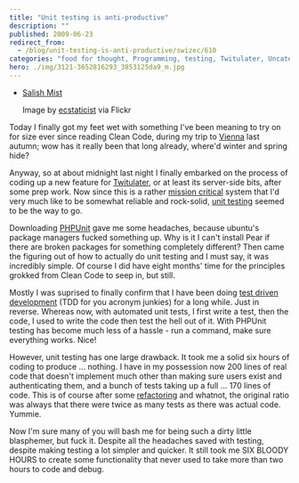 ```yaml
---
title: "Unit testing is anti-productive"
description: ""
published: 2009-06-23
redirect_from:
  - /blog/unit-testing-is-anti-productive/swizec/610
categories: "food for thought, Programming, testing, Twitulater, Uncategorized"
hero: ./img/3121-3652816293_3853125da9_m.jpg
---
```


- [Salish Mist](./img/3121-3652816293_3853125da9_m.jpg)

  Image by [ecstaticist](http://www.flickr.com/photos/41864721@N00/3652816293/) via Flickr

Today I finally got my feet wet with something I've been meaning to try on for size ever since reading Clean Code, during my trip to [Vienna](<http://maps.google.com/maps?ll=48.20875,16.3725833333&spn=0.1,0.1&q=48.20875,16.3725833333 (Vienna)&t=h>) last autumn; wow has it really been that long already, where'd winter and spring hide?

Anyway, so at about midnight last night I finally embarked on the process of coding up a new feature for [Twitulater](http://twitulater.com "Twitulater"), or at least its server-side bits, after some prep work. Now since this is a rather [mission critical](http://en.wikipedia.org/wiki/Mission_critical "Mission critical") system that I'd very much like to be somewhat reliable and rock-solid, [unit testing](http://en.wikipedia.org/wiki/Unit_testing "Unit testing") seemed to be the way to go.

Downloading [PHPUnit](http://www.phpunit.de "PHPUnit") gave me some headaches, because ubuntu's package managers fucked something up. Why is it I can't install Pear if there are broken packages for something completely different? Then came the figuring out of how to actually do unit testing and I must say, it was incredibly simple. Of course I did have eight months' time for the principles grokked from Clean Code to seep in, but still.

Mostly I was suprised to finally confirm that I have been doing [test driven development](http://en.wikipedia.org/wiki/Test-driven_development "Test-driven development") (TDD for you acronym junkies) for a long while. Just in reverse. Whereas now, with automated unit tests, I first write a test, then the code, I used to write the code then test the hell out of it. With PHPUnit testing has become much less of a hassle - run a command, make sure everything works. Nice!

However, unit testing has one large drawback. It took me a solid six hours of coding to produce ... nothing. I have in my possession now 200 lines of real code that doesn't implement much other than making sure users exist and authenticating them, and a bunch of tests taking up a full ... 170 lines of code. This is of course after some [refactoring](http://en.wikipedia.org/wiki/Code_refactoring "Code refactoring") and whatnot, the original ratio was always that there were twice as many tests as there was actual code. Yummie.

Now I'm sure many of you will bash me for being such a dirty little blasphemer, but fuck it. Despite all the headaches saved with testing, despite making testing a lot simpler and quicker. It still took me SIX BLOODY HOURS to create some functionality that never used to take more than two hours to code and debug.

